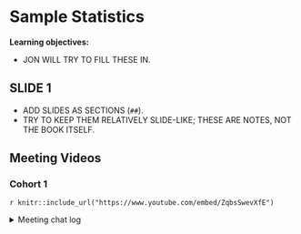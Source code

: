 # Sample Statistics

**Learning objectives:**

-   JON WILL TRY TO FILL THESE IN.

## SLIDE 1 {-}

-   ADD SLIDES AS SECTIONS (`##`).
-   TRY TO KEEP THEM RELATIVELY SLIDE-LIKE; THESE ARE NOTES, NOT THE BOOK ITSELF.

## Meeting Videos {-}

### Cohort 1 {-}

`r knitr::include_url("https://www.youtube.com/embed/ZqbsSwevXfE")`

<details>
<summary> Meeting chat log </summary>

```
01:00:56	Ron: For future reading:
https://en.wikipedia.org/wiki/Uniform_convergence_in_probability
```
</details>
